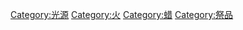 {{Commons category|Candles}}
{{Catmore}}

[[Category:光源|Category:光源]]
[[Category:火|Category:火]]
[[Category:蜡|Category:蜡]]
[[Category:祭品|Category:祭品]]